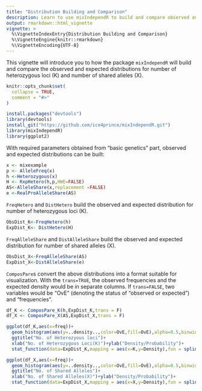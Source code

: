 ```yaml
---
title: "Distribution Building and Comparison"
description: Learn to use mixIndependR to build and compare observed and expected distributions of number of heterozygous loci (K) and number of shared alleles (X). 
output: rmarkdown::html_vignette
vignette: >
  %\VignetteIndexEntry{Distribution Building and Comparison}
  %\VignetteEngine{knitr::rmarkdown}
  %\VignetteEncoding{UTF-8}
---
```

This vignette will introduce you to how the package `mixIndependR` will build and compare the observed and expected distributions for number of heterozygous loci (K) and number of shared alleles (X).


```r
knitr::opts_chunk$set(
  collapse = TRUE,
  comment = "#>"
)
```
```r
install.packages("devtools")
library(devtools)
install_git("https://github.com/ice4prince/mixIndependR.git")
library(mixIndependR)
library(ggplot2)
```
With required parameters obtained from "basic genetics" part, observed and expected distributions can be built:

```r
x <- mixexample
p <- AlleleFreq(x)
h <-Heterozygous(x)
H <- RxpHetero(h,p,HWE=FALSE)
AS<-AlleleShare(x,replacement =FALSE)
e <-RealProAlleleShare(AS)
```
`FreqHetero` and `DistHetero` build the observed and expected distribution for number of heterozygous loci (K).
```r
ObsDist_K<-FreqHetero(h)
ExpDist_K<- DistHetero(H)
```
`FreqAlleleShare` and `DistAlleleShare` build the observed and expected distribution for number of shared alleles (X).
```r
ObsDist_X<-FreqAlleleShare(AS)
ExpDist_X<-DistAlleleShare(e)
```
`ComposPare`s convert the above distributions into a format suitable for visualization. With the `trans=TRUE`, the observed frequencies and the expected density would be in separate columns. If `trans=FALSE`, two variables would be “OvE” (denoting the status of “observed or expected”) and “frequencies”.

```r
df_K <- ComposPare_K(h,ExpDist_K,trans = F)
df_X <- ComposPare_X(AS,ExpDist_X,trans = F)
```
```r

ggplot(df_K,aes(x=freq))+
  geom_histogram(aes(y=..density..,color=OvE,fill=OvE),alpha=0.5,binwidth = 1,position = "identity")+
  ggtitle("No. of Heterozyous loci")+
  xlab("No. of Heterozygous Loci(K)")+ylab("Density/Probability")+
  stat_function(data=ExpDist_K,mapping = aes(x=K,y=Density),fun = splinefun(ExpDist_K$K,ExpDist_K$Density),color="Red")

ggplot(df_X,aes(x=freq))+
  geom_histogram(aes(y=..density..,color=OvE,fill=OvE),alpha=0.5,binwidth = 1,position = "identity")+
  ggtitle("No. of Shared Alleles")+
  xlab("No. of Shared Alleles(X)")+ylab("Density/Probability")+
  stat_function(data=ExpDist_X,mapping = aes(x=X,y=Density),fun = splinefun(ExpDist_X$X,ExpDist_X$Density),color="Red")

```
